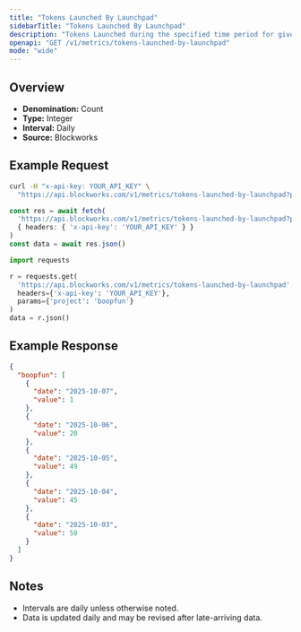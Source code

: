 ```yaml
---
title: "Tokens Launched By Launchpad"
sidebarTitle: "Tokens Launched By Launchpad"
description: "Tokens Launched during the specified time period for given launchpad."
openapi: "GET /v1/metrics/tokens-launched-by-launchpad"
mode: "wide"
---
```


## Overview

- **Denomination:** Count
- **Type:** Integer
- **Interval:** Daily
- **Source:** Blockworks

## Example Request

<CodeGroup>

```bash cURL
curl -H "x-api-key: YOUR_API_KEY" \
  "https://api.blockworks.com/v1/metrics/tokens-launched-by-launchpad?project=boopfun"
```

```typescript TypeScript
const res = await fetch(
  'https://api.blockworks.com/v1/metrics/tokens-launched-by-launchpad?project=boopfun',
  { headers: { 'x-api-key': 'YOUR_API_KEY' } }
)
const data = await res.json()
```

```python Python
import requests

r = requests.get(
  'https://api.blockworks.com/v1/metrics/tokens-launched-by-launchpad',
  headers={'x-api-key': 'YOUR_API_KEY'},
  params={'project': 'boopfun'}
)
data = r.json()
```

</CodeGroup>

## Example Response

```json
{
  "boopfun": [
    {
      "date": "2025-10-07",
      "value": 1
    },
    {
      "date": "2025-10-06",
      "value": 20
    },
    {
      "date": "2025-10-05",
      "value": 49
    },
    {
      "date": "2025-10-04",
      "value": 45
    },
    {
      "date": "2025-10-03",
      "value": 50
    }
  ]
}
```

## Notes
- Intervals are daily unless otherwise noted.
- Data is updated daily and may be revised after late-arriving data.